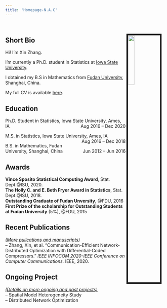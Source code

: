 ```yaml
---
title: 'Homepage-N.A.C'
---
```

  
&nbsp;
<link rel="stylesheet" href="styles.css" type="text/css">

## **Short Bio**
<img src="images/IMG_8623.jpg" style="width:20%; border:5px solid ; margin-right: 10px; margin-top: -50px" align="right">


Hi! I’m Xin Zhang.  

I'm currently a Ph.D. student in Statistics at [Iowa State University](https://www.iastate.edu).  

I obtained my B.S in Mathematics from [Fudan University](http://www.fudan.edu.cn), Shanghai, China. 

My full CV is available [here](files/XinZhang_CV.pdf).

## **Education**

Ph.D. Student in Statistics, Iowa State University, Ames, IA [Aug 2016 – Dec 2020]{style="float:right"}  

M.S. in Statistics, Iowa State University, Ames, IA [Aug 2016 – Dec 2018]{style="float:right"}  

B.S. in Mathematics, Fudan University, Shanghai, China [Jun 2012 – Jun 2016]{style="float:right"}  

## **Awards**

**Vince Sposito Statistical Computing Award**, Stat. Dept.@ISU, 2020.    
**The Holly C. and E. Beth Fryer Award in Statistics**, Stat. Dept.@ISU, 2018.    
**Outstanding Graduate of Fudan Unversity**, @FDU, 2016  
**First Prize of the scholarship for Outstanding Students at Fudan University** ($5\%$), @FDU, 2015

## **Recent Publications**
[*(More pulications and manuscripts)*](https://xinzhang-nac.github.io/publications.html)   
-- Zhang, Xin, et al. "Communication-Efficient Network- Distributed Optimization with Differential-Coded Compressors." *IEEE INFOCOM 2020-IEEE Conference on Computer Communications.* IEEE, 2020.  

## **Ongoing Project**
[*(Details on more ongoing and past projects)*](https://xinzhang-nac.github.io/Project.html)   
-- Spatial Model Heterogeneity Study    
-- Distributed Network Optimization


